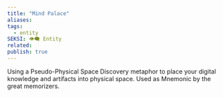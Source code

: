 ```yaml
---
title: "Mind Palace"
aliases: 
tags:
  - entity
SEKSI: 👁️‍🗨️ Entity
related:
publish: true
---
```



Using a <Link href="/c/pseudo-physical-space-discovery" className="text-[var(--color-primary)] hover:underline hover:text-[var(--color-secondary)] transition-colors font-medium">Pseudo-Physical Space Discovery</Link> metaphor to place your digital knowledge and artifacts into physical space. Used as <Link href="/c/mnemonic" className="text-[var(--color-primary)] hover:underline hover:text-[var(--color-secondary)] transition-colors font-medium">Mnemonic</Link> by the great memorizers. 

